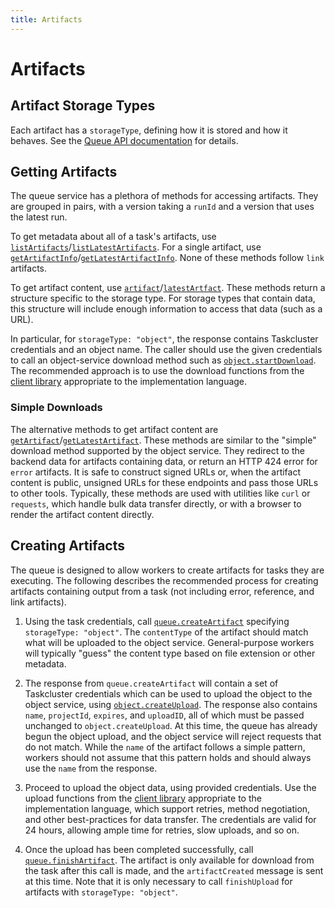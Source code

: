 ```yaml
---
title: Artifacts
---
```


# Artifacts

## Artifact Storage Types

Each artifact has a `storageType`, defining how it is stored and how it behaves.
See the [Queue API documentation](./api) for details.

## Getting Artifacts

The queue service has a plethora of methods for accessing artifacts.
They are grouped in pairs, with a version taking a `runId` and a version that uses the latest run.

To get metadata about all of a task's artifacts, use [`listArtifacts`](/docs/reference/platform/queue/api#listArtifacts)/[`listLatestArtifacts`](/docs/reference/platform/queue/api#listLatestArtifacts).
For a single artifact, use [`getArtifactInfo`](/docs/reference/platform/queue/api#getArtifactInfo)/[`getLatestArtifactInfo`](/docs/reference/platform/queue/api#getLatestArtifactInfo).
None of these methods follow `link` artifacts.

To get artifact content, use [`artifact`](/docs/reference/platform/queue/api#artifact)/[`latestArtfact`](/docs/reference/platform/queue/api#latestArtfact).
These methods return a structure specific to the storage type.
For storage types that contain data, this structure will include enough information to access that data (such as a URL).

In particular, for `storageType: "object"`, the response contains Taskcluster credentials and an object name.
The caller should use the given credentials to call an object-service download method such as [`object.startDownload`](/docs/reference/platform/object/api#startDownload).
The recommended approach is to use the download functions from the [client library](https://docs.taskcluster.net/docs/manual/using/api) appropriate to the implementation language.

### Simple Downloads

The alternative methods to get artifact content are [`getArtifact`](/docs/reference/platform/queue/api#getArtifact)/[`getLatestArtifact`](/docs/reference/platform/queue/api#getLatestArtifact).
These methods are similar to the "simple" download method supported by the object service.
They redirect to the backend data for artifacts containing data, or return an HTTP 424 error for `error` artifacts.
It is safe to construct signed URLs or, when the artifact content is public, unsigned URLs for these endpoints and pass those URLs to other tools.
Typically, these methods are used with utilities like `curl` or `requests`, which handle bulk data transfer directly, or with a browser to render the artifact content directly.

## Creating Artifacts

The queue is designed to allow workers to create artifacts for tasks they are executing.
The following describes the recommended process for creating artifacts containing output from a task (not including error, reference, and link artifacts).

1. Using the task credentials, call [`queue.createArtifact`](/docs/reference/platform/queue/api#createArtifact) specifying `storageType: "object"`.
   The `contentType` of the artifact should match what will be uploaded to the object service.
   General-purpose workers will typically "guess" the content type based on file extension or other metadata.

1. The response from `queue.createArtifact` will contain a set of Taskcluster credentials which can be used to upload the object to the object service, using [`object.createUpload`](/docs/reference/platform/object/api#createUpload).
   The response also contains `name`, `projectId`, `expires`, and `uploadID`, all of which must be passed unchanged to `object.createUpload`.
   At this time, the queue has already begun the object upload, and the object service will reject requests that do not match.
   While the `name` of the artifact follows a simple pattern, workers should not assume that this pattern holds and should always use the `name` from the response.

1. Proceed to upload the object data, using provided credentials.
   Use the upload functions from the [client library](https://docs.taskcluster.net/docs/manual/using/api) appropriate to the implementation language, which support retries, method negotiation, and other best-practices for data transfer.
   The credentials are valid for 24 hours, allowing ample time for retries, slow uploads, and so on.

1. Once the upload has been completed successfully, call [`queue.finishArtifact`](/docs/reference/platform/queue/api#finishArtifact).
   The artifact is only available for download from the task after this call is made, and the `artifactCreated` message is sent at this time.
   Note that it is only necessary to call `finishUpload` for artifacts with `storageType: "object"`.

